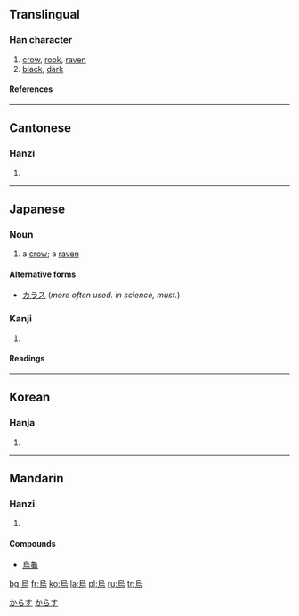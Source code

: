 {{see|乌}}
==Translingual==

===Han character===
{{Han char|rn=86|rad=火|as=06|sn=10|four=2732<sub>7</sub>|canj=竹口卜火 (HRYF)}}

# [[crow]], [[rook]], [[raven]]
# [[black]], [[dark]]

====References====
{{Han ref|kx=0670.010|dkj=18998|dj=1079.020|hdz=32202.030|uh=70CF|ud=28879|bh=AF51|bd=44881}}

----

==Cantonese==

===Hanzi===
{{yue-hanzi|jyut=|y=wu1}}

# {{defn|Cantonese}}

----

==Japanese==

===Noun===
{{ja-noun|k|hira=からす|rom=karasu}}

# a [[crow]]; a [[raven]]

====Alternative forms====
*[[カラス]] (''more often used. in science, must.'')

===Kanji===
{{ja-kanji|grade=|rs=火06}}

# {{defn|Japanese}}

====Readings====
{{ja-readings|on=[[う]] (''u''), [[お]] (''o'')  <  [[を]] (''wo''), [[え]] (''e'')|kun=[[からす]] (''karasu''), [[いずくんそ]] (''izukunso'')}}

[[Category:1000 Japanese basic words|からす]]
[[Category:ja:Birds|からす]]

----

==Korean==

===Hanja===
{{ko-hanja|hangeul=오|eumhun=|rv=o|mr=o|y=o}}

# {{defn|Korean}}

----

==Mandarin==

===Hanzi===
{{cmn-hanzi|sim=乌|pin=[[wū]] ([[wu1]])|wg=wu<sup>1</sup>}}

# {{defn|Mandarin}}

====Compounds====
* [[烏龜]]

[[bg:烏]]
[[fr:烏]]
[[ko:烏]]
[[la:烏]]
[[pl:烏]]
[[ru:烏]]
[[tr:烏]]